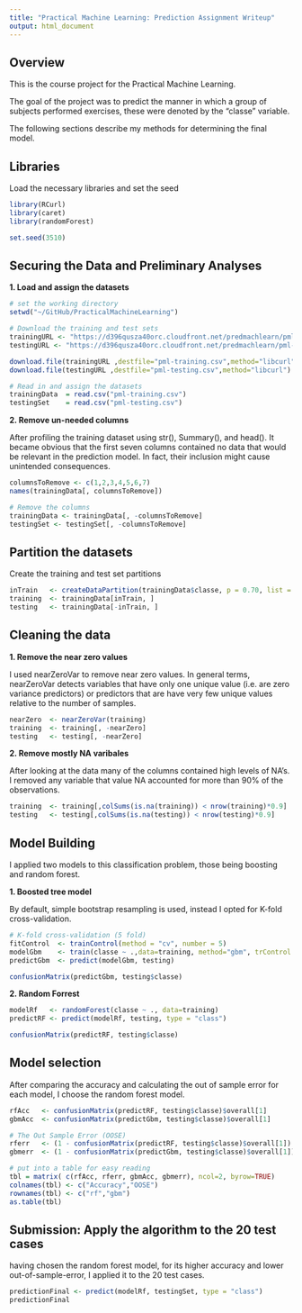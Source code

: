 ```yaml
---
title: "Practical Machine Learning: Prediction Assignment Writeup"
output: html_document
---
```


## Overview
This is the course project for the Practical Machine Learning.

The goal of the project was to predict the manner in which a group of subjects performed exercises, these were denoted by the "classe" variable. 

The following sections describe my methods for determining the final model.

## Libraries

Load the necessary libraries and set the seed

```r
library(RCurl)
library(caret)
library(randomForest)

set.seed(3510)
```

## Securing the Data and Preliminary Analyses

**1. Load and assign the datasets**

```r
# set the working directory
setwd("~/GitHub/PracticalMachineLearning")

# Download the training and test sets
trainingURL <- "https://d396qusza40orc.cloudfront.net/predmachlearn/pml-training.csv"
testingURL <- "https://d396qusza40orc.cloudfront.net/predmachlearn/pml-testing.csv"

download.file(trainingURL ,destfile="pml-training.csv",method="libcurl")
download.file(testingURL ,destfile="pml-testing.csv",method="libcurl")

# Read in and assign the datasets 
trainingData  = read.csv("pml-training.csv")
testingSet    = read.csv("pml-testing.csv")
```

**2. Remove un-needed columns **

After profiling the training dataset using str(), Summary(), and head().  It became obvious that the first seven columns contained no data that would be relevant in the prediction model.  In fact, their inclusion might cause unintended consequences. 

```r
columnsToRemove <- c(1,2,3,4,5,6,7)
names(trainingData[, columnsToRemove])
```

```r
# Remove the columns
trainingData <- trainingData[, -columnsToRemove]
testingSet <- testingSet[, -columnsToRemove]
```

## Partition the datasets

Create the training and test set partitions

```r
inTrain   <- createDataPartition(trainingData$classe, p = 0.70, list = FALSE)
training  <- trainingData[inTrain, ]
testing   <- trainingData[-inTrain, ]
```

## Cleaning the data

**1. Remove the near zero values**

I used nearZeroVar to remove near zero values.  In general terms, nearZeroVar detects variables that have only one unique value (i.e. are zero variance predictors) or predictors that are have very few unique values relative to the number of samples. 

```r
nearZero  <- nearZeroVar(training)
training  <- training[, -nearZero]
testing   <- testing[, -nearZero]
```

**2. Remove mostly NA varibales**

After looking at the data many of the columns contained high levels of NA's.  I removed any variable that value NA accounted for more than 90% of the observations.

```r
training  <- training[,colSums(is.na(training)) < nrow(training)*0.9]
testing   <- testing[,colSums(is.na(testing)) < nrow(testing)*0.9]
```

## Model Building

I applied two models to this classification problem, those being boosting and random forest.

**1. Boosted tree model**

By default, simple bootstrap resampling is used, instead I opted for K-fold cross-validation.

```r
# K-fold cross-validation (5 fold)
fitControl  <- trainControl(method = "cv", number = 5)
modelGbm    <- train(classe ~ .,data=training, method="gbm", trControl = fitControl, verbose = FALSE)
predictGbm  <- predict(modelGbm, testing)

confusionMatrix(predictGbm, testing$classe)
```

**2. Random Forrest**
```r
modelRf   <- randomForest(classe ~ ., data=training)
predictRF <- predict(modelRf, testing, type = "class")

confusionMatrix(predictRF, testing$classe)
```

## Model selection

After comparing the accuracy and calculating the out of sample error for each model, I choose the random forest model.

```r
rfAcc   <- confusionMatrix(predictRF, testing$classe)$overall[1]
gbmAcc  <- confusionMatrix(predictGbm, testing$classe)$overall[1]

# The Out Sample Error (OOSE)
rferr   <- (1 - confusionMatrix(predictRF, testing$classe)$overall[1])
gbmerr  <- (1 - confusionMatrix(predictGbm, testing$classe)$overall[1])

# put into a table for easy reading
tbl = matrix( c(rfAcc, rferr, gbmAcc, gbmerr), ncol=2, byrow=TRUE)     
colnames(tbl) <- c("Accuracy","OOSE")
rownames(tbl) <- c("rf","gbm")
as.table(tbl)
```

## Submission: Apply the algorithm to the 20 test cases

having chosen the random forest model, for its higher accuracy and lower out-of-sample-error, I applied it to the 20 test cases.

```r
predictionFinal <- predict(modelRf, testingSet, type = "class")
predictionFinal
```
